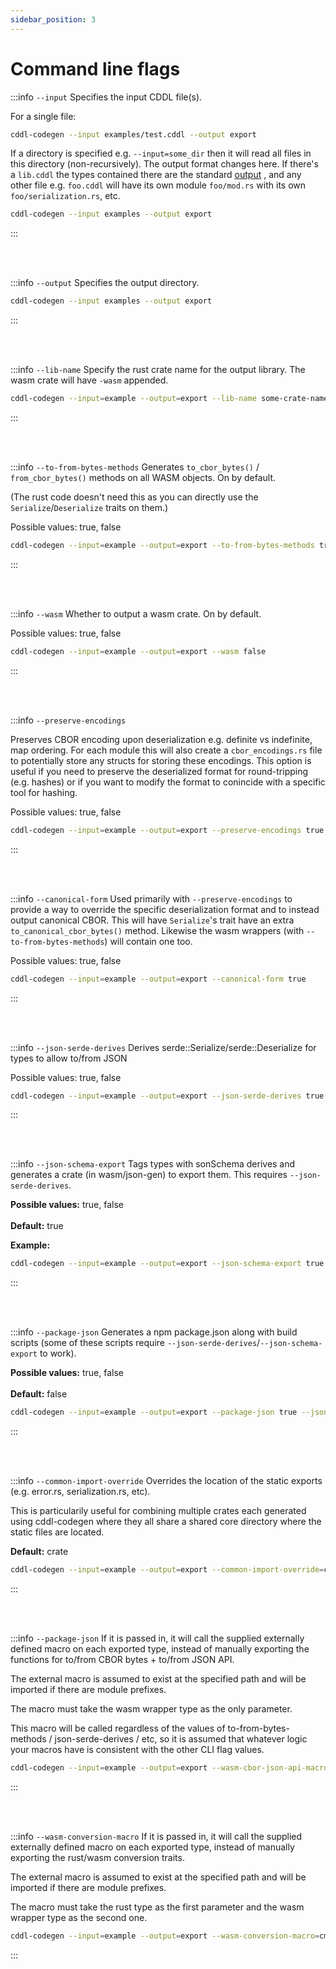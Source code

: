 ```yaml
---
sidebar_position: 3
---
```



# Command line flags

:::info `--input`
Specifies the input CDDL file(s).

For a single file:
```bash
cddl-codegen --input examples/test.cddl --output export
```


If a directory is specified e.g. `--input=some_dir` then it will read all files in this directory (non-recursively). 
The output format changes here. If there's a `lib.cddl` the types contained there are the standard [output](output_format.mdx) , and any other file e.g. `foo.cddl` will have its own module `foo/mod.rs` with its own `foo/serialization.rs`, etc.

```bash
cddl-codegen --input examples --output export
```
:::

<br/><br/>


:::info `--output`
Specifies the output directory.

```bash
cddl-codegen --input examples --output export
```


:::

<br/><br/>


:::info `--lib-name`
Specify the rust crate name for the output library. The wasm crate will have `-wasm` appended.

  ```bash
  cddl-codegen --input=example --output=export --lib-name some-crate-name
  ```
:::

<br/><br/>


:::info `--to-from-bytes-methods`
Generates `to_cbor_bytes()` / `from_cbor_bytes()` methods on all WASM objects. On by default.

(The rust code doesn't need this as you can directly use the `Serialize`/`Deserialize` traits on them.)  
      
Possible values: true, false
```bash
cddl-codegen --input=example --output=export --to-from-bytes-methods true
```
:::

<br/><br/>


:::info `--wasm`
Whether to output a wasm crate. On by default.  

Possible values: true, false
```bash
cddl-codegen --input=example --output=export --wasm false
```
:::

<br/><br/>

:::info `--preserve-encodings` 

Preserves CBOR encoding upon deserialization e.g. definite vs indefinite, map ordering. For each module this will also create a `cbor_encodings.rs` file to potentially store any structs for storing these encodings. This option is useful if you need to preserve the deserialized format for round-tripping (e.g. hashes) or if you want to modify the format to conincide with a specific tool for hashing.

Possible values: true, false
```bash
cddl-codegen --input=example --output=export --preserve-encodings true
```
:::

<br/><br/>


:::info `--canonical-form` 
Used primarily with `--preserve-encodings` to provide a way to override the specific deserialization format and to instead output canonical CBOR. This will have `Serialize`'s trait have an extra `to_canonical_cbor_bytes()` method. Likewise the wasm wrappers (with `--to-from-bytes-methods`) will contain one too.

Possible values: true, false
```bash
cddl-codegen --input=example --output=export --canonical-form true
```
:::

<br/><br/>

:::info `--json-serde-derives` 
Derives serde::Serialize/serde::Deserialize for types to allow to/from JSON

Possible values: true, false
```bash
cddl-codegen --input=example --output=export --json-serde-derives true
```
:::

<br/><br/>

:::info `--json-schema-export`
Tags types with sonSchema derives and generates a crate (in wasm/json-gen) to export them. This requires `--json-serde-derives`.

**Possible values:**  true, false<br></br>
**Default:** true

**Example:**
```bash
cddl-codegen --input=example --output=export --json-schema-export true
```
:::

<br/><br/>


:::info `--package-json`
Generates a npm package.json along with build scripts (some of these scripts require `--json-serde-derives`/`--json-schema-export` to work).

**Possible values:** true, false<br></br>
**Default:** false
```bash
cddl-codegen --input=example --output=export --package-json true --json-schema-export true
```
:::

<br/><br/>

:::info `--common-import-override`
Overrides the location of the static exports (e.g. error.rs, serialization.rs, etc).

This is particularily useful for combining multiple crates each generated using cddl-codegen where they all share a shared core directory where the static files are located.

**Default:** crate
```bash
cddl-codegen --input=example --output=export --common-import-override=cml_core
```
:::

<br/><br/>

:::info `--package-json`
If it is passed in, it will call the supplied externally defined macro on each exported type, instead of manually exporting the functions for to/from CBOR bytes + to/from JSON API.

The external macro is assumed to exist at the specified path and will be imported if there are module prefixes.

The macro must take the wasm wrapper type as the only parameter.

This macro will be called regardless of the values of to-from-bytes-methods / json-serde-derives / etc, so it is assumed that whatever logic your macros have is consistent with the other CLI flag values.

```bash
cddl-codegen --input=example --output=export --wasm-cbor-json-api-macro=cml_core_wasm::impl_wasm_cbor_json_api
```
:::

<br/><br/>

:::info `--wasm-conversion-macro`
If it is passed in, it will call the supplied externally defined macro on each exported type, instead of manually exporting the rust/wasm conversion traits.

The external macro is assumed to exist at the specified path and will be imported if there are module prefixes.

The macro must take the rust type as the first parameter and the wasm wrapper type as the second one.

```bash
cddl-codegen --input=example --output=export --wasm-conversion-macro=cml_core_wasm::impl_wasm_conversions
```
:::